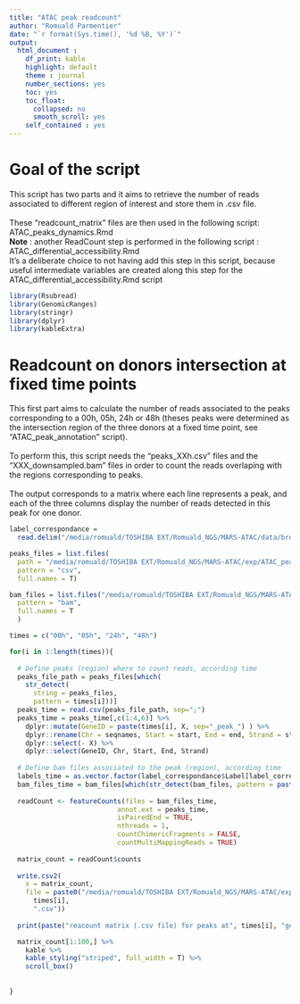 ```yaml
---
title: "ATAC peak readcount"
author: "Romuald Parmentier"
date: "`r format(Sys.time(), '%d %B, %Y')`"
output: 
  html_document :
    df_print: kable
    highlight: default
    theme : journal
    number_sections: yes
    toc: yes
    toc_float:
      collapsed: no
      smooth_scroll: yes
    self_contained : yes
---
```


# Goal of the script

This script has two parts and it aims to retrieve the number of reads associated to different region of interest and store them in .csv file.\
\
These "readcount_matrix" files are then used in the following script: ATAC_peaks_dynamics.Rmd
\
**Note** : another ReadCount step is performed in the following script : ATAC_differential_accessibility.Rmd \
It's a deliberate choice to not having add this step in this script, because useful intermediate variables are created along this step for the ATAC_differential_accessibility.Rmd script


```r

library(Rsubread)
library(GenomicRanges)
library(stringr)
library(dplyr)
library(kableExtra)

```

# Readcount on donors intersection at fixed time points

This first part aims to calculate the number of reads associated to the peaks corresponding to a 00h, 05h, 24h or 48h (theses peaks were determined as the intersection region of the three donors at a fixed time point, see "ATAC_peak_annotation" script).\
\
To perform this, this script needs the "peaks_XXh.csv" files and the "XXX_downsampled.bam" files in order to count the reads overlaping with the regions corresponding to peaks.\
\
The output corresponds to a matrix where each line represents a peak, and each of the three columns display the number of reads detected in this peak for one donor.

```r

label_correspondance =
  read.delim("/media/romuald/TOSHIBA EXT/Romuald_NGS/MARS-ATAC/data/broadPeak_label_correspondance.csv")  

peaks_files = list.files(
  path = "/media/romuald/TOSHIBA EXT/Romuald_NGS/MARS-ATAC/exp/ATAC_peak_annotation/2021_01_01/",
  pattern = "csv",
  full.names = T)

bam_files = list.files("/media/romuald/TOSHIBA EXT/Romuald_NGS/MARS-ATAC/exp/ATAC_bam_downsampling/2021_01_01/",
  pattern = "bam",
  full.names = T
  )

times = c("00h", "05h", "24h", "48h")

for(i in 1:length(times)){
  
  # Define peaks (region) where to count reads, according time
  peaks_file_path = peaks_files[which(
    str_detect(
      string = peaks_files, 
      pattern = times[i]))]
  peaks_time = read.csv(peaks_file_path, sep=";")
  peaks_time = peaks_time[,c(1:4,6)] %>%
    dplyr::mutate(GeneID = paste(times[i], X, sep="_peak_") ) %>%
    dplyr::rename(Chr = seqnames, Start = start, End = end, Strand = strand) %>%
    dplyr::select(- X) %>%
    dplyr::select(GeneID, Chr, Start, End, Strand)
  
  # Define bam files associated to the peak (region), according time
  labels_time = as.vector.factor(label_correspondance$Label[label_correspondance$Time %in% times[i]])
  bam_files_time = bam_files[which(str_detect(bam_files, pattern = paste0(labels_time,collapse = "|")))]
  
  readCount <- featureCounts(files = bam_files_time,
                           annot.ext = peaks_time,  
                           isPairedEnd = TRUE,
                           nthreads = 1,
                           countChimericFragments = FALSE,
                           countMultiMappingReads = TRUE)
  
  matrix_count = readCount$counts
  
  write.csv2(
    x = matrix_count, 
    file = paste0("/media/romuald/TOSHIBA EXT/Romuald_NGS/MARS-ATAC/exp/ATAC_peaks_readcount/2021_01_01/readcount_peaks_", 
      times[i], 
      ".csv"))
  
  print(paste("reacount matrix (.csv file) for peaks at", times[i], "generated"))

  matrix_count[1:100,] %>% 
    kable %>%
    kable_styling("striped", full_width = T) %>% 
    scroll_box()
  
  
}

```

